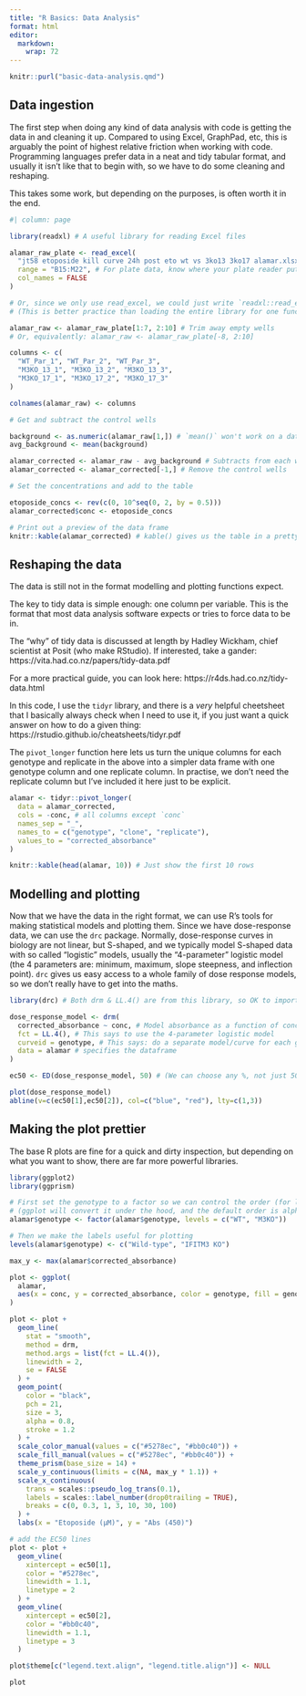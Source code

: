 ---
title: "R Basics: Data Analysis"
format: html
editor: 
  markdown: 
    wrap: 72
---

```{r include=FALSE}
knitr::purl("basic-data-analysis.qmd")
```


## Data ingestion

The first step when doing any kind of data analysis with code is getting
the data in and cleaning it up. Compared to using Excel, GraphPad, etc,
this is arguably the point of highest relative friction when working
with code. Programming languages prefer data in a neat and tidy tabular
format, and usually it isn't like that to begin with, so we have to do
some cleaning and reshaping.

This takes some work, but depending on the purposes, is often worth it
in the end.

```{r warning=FALSE, message=FALSE}
#| column: page

library(readxl) # A useful library for reading Excel files

alamar_raw_plate <- read_excel(
  "jt58 etoposide kill curve 24h post eto wt vs 3ko13 3ko17 alamar.xlsx",
  range = "B15:M22", # For plate data, know where your plate reader puts it!
  col_names = FALSE
)

# Or, since we only use read_excel, we could just write `readxl::read_excel`
# (This is better practice than loading the entire library for one function)

alamar_raw <- alamar_raw_plate[1:7, 2:10] # Trim away empty wells
# Or, equivalently: alamar_raw <- alamar_raw_plate[-8, 2:10]

columns <- c(
  "WT_Par_1", "WT_Par_2", "WT_Par_3",
  "M3KO_13_1", "M3KO_13_2", "M3KO_13_3",
  "M3KO_17_1", "M3KO_17_2", "M3KO_17_3"
)

colnames(alamar_raw) <- columns

# Get and subtract the control wells

background <- as.numeric(alamar_raw[1,]) # `mean()` won't work on a data frame
avg_background <- mean(background)

alamar_corrected <- alamar_raw - avg_background # Subtracts from each well
alamar_corrected <- alamar_corrected[-1,] # Remove the control wells

# Set the concentrations and add to the table

etoposide_concs <- rev(c(0, 10^seq(0, 2, by = 0.5)))
alamar_corrected$conc <- etoposide_concs

# Print out a preview of the data frame
knitr::kable(alamar_corrected) # kable() gives us the table in a pretty format
```

## Reshaping the data

The data is still not in the format modelling and plotting functions
expect.

The key to tidy data is simple enough: one column per variable. This is
the format that most data analysis software expects or tries to force
data to be in.

The "why" of tidy data is discussed at length by Hadley Wickham, chief
scientist at Posit (who make RStudio). If interested, take a gander:
https://vita.had.co.nz/papers/tidy-data.pdf

For a more practical guide, you can look here:
https://r4ds.had.co.nz/tidy-data.html

In this code, I use the `tidyr` library, and there is a *very* helpful
cheetsheet that I basically always check when I need to use it, if you
just want a quick answer on how to do a given thing:
https://rstudio.github.io/cheatsheets/tidyr.pdf

The `pivot_longer` function here lets us turn the unique columns for
each genotype and replicate in the above into a simpler data frame with
one genotype column and one replicate column. In practise, we don't need
the replicate column but I've included it here just to be explicit.

```{r warning=FALSE, message=FALSE}

alamar <- tidyr::pivot_longer(
  data = alamar_corrected,
  cols = -conc, # all columns except `conc`
  names_sep = "_",
  names_to = c("genotype", "clone", "replicate"),
  values_to = "corrected_absorbance"
)

knitr::kable(head(alamar, 10)) # Just show the first 10 rows
```

## Modelling and plotting

Now that we have the data in the right format, we can use R's tools for
making statistical models and plotting them. Since we have dose-response
data, we can use the `drc` package. Normally, dose-response curves in
biology are not linear, but S-shaped, and we typically model S-shaped
data with so called "logistic" models, usually the "4-parameter"
logistic model (the 4 parameters are: minimum, maximum, slope steepness,
and inflection point). `drc` gives us easy access to a whole family of
dose response models, so we don't really have to get into the maths.

```{r warning=FALSE, message=FALSE}
library(drc) # Both drm & LL.4() are from this library, so OK to import it all

dose_response_model <- drm(
  corrected_absorbance ~ conc, # Model absorbance as a function of concentration
  fct = LL.4(), # This says to use the 4-parameter logistic model
  curveid = genotype, # This says: do a separate model/curve for each genotype
  data = alamar # specifies the dataframe
)

ec50 <- ED(dose_response_model, 50) # (We can choose any %, not just 50%)

plot(dose_response_model)
abline(v=c(ec50[1],ec50[2]), col=c("blue", "red"), lty=c(1,3))
```

## Making the plot prettier

The base R plots are fine for a quick and dirty inspection, but
depending on what you want to show, there are far more powerful
libraries.

```{r warning=FALSE, message=FALSE}
library(ggplot2)
library(ggprism)

# First set the genotype to a factor so we can control the order (for legends)
# (ggplot will convert it under the hood, and the default order is alphabetical)
alamar$genotype <- factor(alamar$genotype, levels = c("WT", "M3KO"))

# Then we make the labels useful for plotting
levels(alamar$genotype) <- c("Wild-type", "IFITM3 KO")

max_y <- max(alamar$corrected_absorbance)

plot <- ggplot(
  alamar,
  aes(x = conc, y = corrected_absorbance, color = genotype, fill = genotype)
)

plot <- plot +
  geom_line(
    stat = "smooth",
    method = drm,
    method.args = list(fct = LL.4()),
    linewidth = 2,
    se = FALSE
  ) +
  geom_point(
    color = "black",
    pch = 21,
    size = 3,
    alpha = 0.8,
    stroke = 1.2
  ) +
  scale_color_manual(values = c("#5278ec", "#bb0c40")) +
  scale_fill_manual(values = c("#5278ec", "#bb0c40")) +
  theme_prism(base_size = 14) +
  scale_y_continuous(limits = c(NA, max_y * 1.1)) +
  scale_x_continuous(
    trans = scales::pseudo_log_trans(0.1),
    labels = scales::label_number(drop0trailing = TRUE),
    breaks = c(0, 0.3, 1, 3, 10, 30, 100)
  ) +
  labs(x = "Etoposide (µM)", y = "Abs (450)")

# add the EC50 lines
plot <- plot +
  geom_vline(
    xintercept = ec50[1],
    color = "#5278ec",
    linewidth = 1.1,
    linetype = 2
  ) +
  geom_vline(
    xintercept = ec50[2],
    color = "#bb0c40",
    linewidth = 1.1,
    linetype = 3
  )

plot$theme[c("legend.text.align", "legend.title.align")] <- NULL

plot
```
